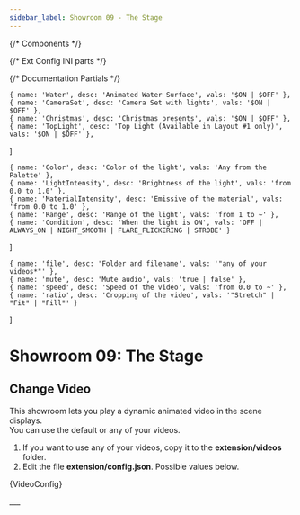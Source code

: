 ```yaml
---
sidebar_label: Showroom 09 - The Stage
---
```

{/* Components */}

{/* Ext Config INI parts */}

{/* Documentation Partials */}

    { name: 'Water', desc: 'Animated Water Surface', vals: '$ON | $OFF' },
    { name: 'CameraSet', desc: 'Camera Set with lights', vals: '$ON | $OFF' },
    { name: 'Christmas', desc: 'Christmas presents', vals: '$ON | $OFF' },
    { name: 'TopLight', desc: 'Top Light (Available in Layout #1 only)', vals: '$ON | $OFF' },
]

    { name: 'Color', desc: 'Color of the light', vals: 'Any from the Palette' },
    { name: 'LightIntensity', desc: 'Brightness of the light', vals: 'from 0.0 to 1.0' },
    { name: 'MaterialIntensity', desc: 'Emissive of the material', vals: 'from 0.0 to 1.0' },
    { name: 'Range', desc: 'Range of the light', vals: 'from 1 to ~' },
    { name: 'Condition', desc: 'When the light is ON', vals: 'OFF | ALWAYS_ON | NIGHT_SMOOTH | FLARE_FLICKERING | STROBE' }
]

    { name: 'file', desc: 'Folder and filename', vals: '"any of your videos*"' },
    { name: 'mute', desc: 'Mute audio', vals: 'true | false' },
    { name: 'speed', desc: 'Speed of the video', vals: 'from 0.0 to ~' },
    { name: 'ratio', desc: 'Cropping of the video', vals: '"Stretch" | "Fit" | "Fill"' }
]

# Showroom 09: The Stage

## Change Video


This showroom lets you play a dynamic animated video in the scene displays.\
You can use the default or any of your videos.

1. If you want to use any of your videos, copy it to the **extension/videos** folder.
2. Edit the file **extension/config.json**. Possible values below.

<WarningCodeCheck />

<EditGameRunning />

<StCodeBlock title="extension/config.json" language="json">{VideoConfig} </StCodeBlock>

<PropsTable rows={videoConfigProperties} />

<ShowroomObjects iniContent={ExtObjectsControl} properties={objectProperties} />
___

<ShowroomLights iniContent={ExtLightsControl} properties={lightProperties} />










